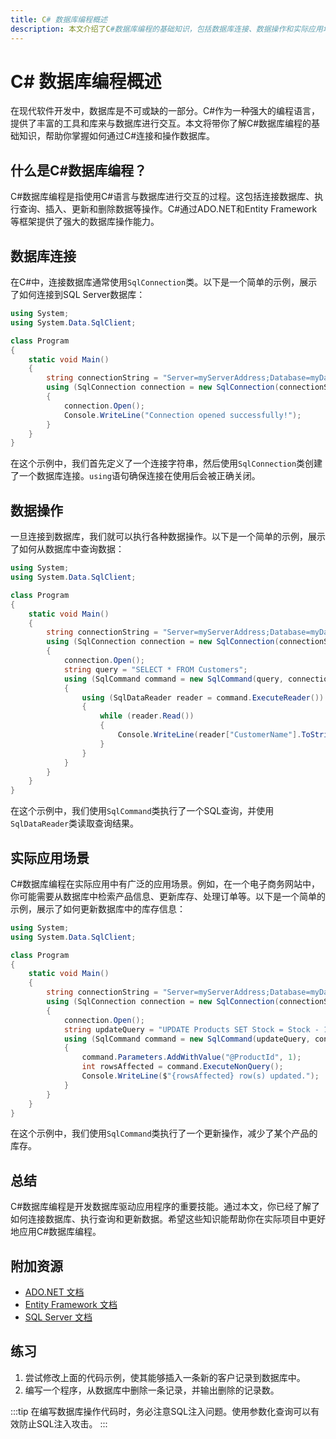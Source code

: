 ```yaml
---
title: C# 数据库编程概述
description: 本文介绍了C#数据库编程的基础知识，包括数据库连接、数据操作和实际应用场景，适合初学者学习。
---
```


# C# 数据库编程概述

在现代软件开发中，数据库是不可或缺的一部分。C#作为一种强大的编程语言，提供了丰富的工具和库来与数据库进行交互。本文将带你了解C#数据库编程的基础知识，帮助你掌握如何通过C#连接和操作数据库。

## 什么是C#数据库编程？

C#数据库编程是指使用C#语言与数据库进行交互的过程。这包括连接数据库、执行查询、插入、更新和删除数据等操作。C#通过ADO.NET和Entity Framework等框架提供了强大的数据库操作能力。

## 数据库连接

在C#中，连接数据库通常使用`SqlConnection`类。以下是一个简单的示例，展示了如何连接到SQL Server数据库：

```csharp
using System;
using System.Data.SqlClient;

class Program
{
    static void Main()
    {
        string connectionString = "Server=myServerAddress;Database=myDataBase;User Id=myUsername;Password=myPassword;";
        using (SqlConnection connection = new SqlConnection(connectionString))
        {
            connection.Open();
            Console.WriteLine("Connection opened successfully!");
        }
    }
}
```

在这个示例中，我们首先定义了一个连接字符串，然后使用`SqlConnection`类创建了一个数据库连接。`using`语句确保连接在使用后会被正确关闭。

## 数据操作

一旦连接到数据库，我们就可以执行各种数据操作。以下是一个简单的示例，展示了如何从数据库中查询数据：

```csharp
using System;
using System.Data.SqlClient;

class Program
{
    static void Main()
    {
        string connectionString = "Server=myServerAddress;Database=myDataBase;User Id=myUsername;Password=myPassword;";
        using (SqlConnection connection = new SqlConnection(connectionString))
        {
            connection.Open();
            string query = "SELECT * FROM Customers";
            using (SqlCommand command = new SqlCommand(query, connection))
            {
                using (SqlDataReader reader = command.ExecuteReader())
                {
                    while (reader.Read())
                    {
                        Console.WriteLine(reader["CustomerName"].ToString());
                    }
                }
            }
        }
    }
}
```

在这个示例中，我们使用`SqlCommand`类执行了一个SQL查询，并使用`SqlDataReader`类读取查询结果。

## 实际应用场景

C#数据库编程在实际应用中有广泛的应用场景。例如，在一个电子商务网站中，你可能需要从数据库中检索产品信息、更新库存、处理订单等。以下是一个简单的示例，展示了如何更新数据库中的库存信息：

```csharp
using System;
using System.Data.SqlClient;

class Program
{
    static void Main()
    {
        string connectionString = "Server=myServerAddress;Database=myDataBase;User Id=myUsername;Password=myPassword;";
        using (SqlConnection connection = new SqlConnection(connectionString))
        {
            connection.Open();
            string updateQuery = "UPDATE Products SET Stock = Stock - 1 WHERE ProductId = @ProductId";
            using (SqlCommand command = new SqlCommand(updateQuery, connection))
            {
                command.Parameters.AddWithValue("@ProductId", 1);
                int rowsAffected = command.ExecuteNonQuery();
                Console.WriteLine($"{rowsAffected} row(s) updated.");
            }
        }
    }
}
```

在这个示例中，我们使用`SqlCommand`类执行了一个更新操作，减少了某个产品的库存。

## 总结

C#数据库编程是开发数据库驱动应用程序的重要技能。通过本文，你已经了解了如何连接数据库、执行查询和更新数据。希望这些知识能帮助你在实际项目中更好地应用C#数据库编程。

## 附加资源

- [ADO.NET 文档](https://docs.microsoft.com/en-us/dotnet/framework/data/adonet/)
- [Entity Framework 文档](https://docs.microsoft.com/en-us/ef/)
- [SQL Server 文档](https://docs.microsoft.com/en-us/sql/sql-server/)

## 练习

1. 尝试修改上面的代码示例，使其能够插入一条新的客户记录到数据库中。
2. 编写一个程序，从数据库中删除一条记录，并输出删除的记录数。

:::tip
在编写数据库操作代码时，务必注意SQL注入问题。使用参数化查询可以有效防止SQL注入攻击。
:::